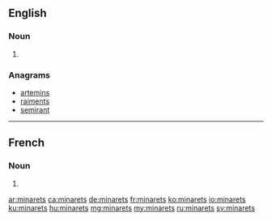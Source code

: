 ==English==

===Noun===
{{head|en|plural}}

# {{plural of|minaret|lang=en}}

===Anagrams===
* [[artemins#English|artemins]]
* [[raiments#English|raiments]]
* [[semirant#English|semirant]]

----

==French==

===Noun===
{{head|fr|plural|g=m-p}}

# {{plural of|minaret|lang=fr}}

[[ar:minarets]]
[[ca:minarets]]
[[de:minarets]]
[[fr:minarets]]
[[ko:minarets]]
[[io:minarets]]
[[ku:minarets]]
[[hu:minarets]]
[[mg:minarets]]
[[my:minarets]]
[[ru:minarets]]
[[sv:minarets]]